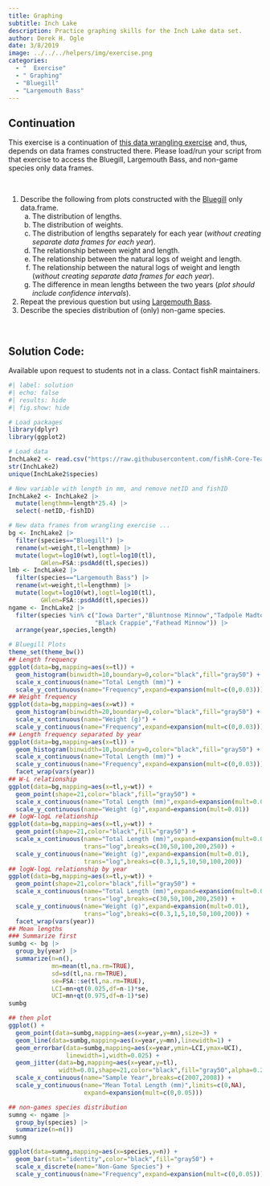 ```yaml
---
title: Graphing
subtitle: Inch Lake
description: Practice graphing skills for the Inch Lake data set.
author: Derek H. Ogle
date: 3/8/2019
image: ../../../helpers/img/exercise.png
categories:
  - "  Exercise"
  - " Graphing"
  - "Bluegill"
  - "Largemouth Bass"
---
```


:::{.callout-warning appearance="simple"}
## Continuation
This exercise is a continuation of [this data wrangling exercise](../2019-3-8_Wrangling_Inch/) and, thus, depends on data frames constructed there. Please load/run your script from that exercise to access the Bluegill, Largemouth Bass, and non-game species only data frames.
:::

&nbsp;

1. Describe the following from plots constructed with the [Bluegill](https://en.wikipedia.org/wiki/Bluegill) only data.frame.
    a. The distribution of lengths.
    a. The distribution of weights.
    a. The distribution of lengths separately for each year (*without creating separate data frames for each year*).
    a. The relationship between weight and length.
    a. The relationship between the natural logs of weight and length.
    a. The relationship between the natural logs of weight and length (*without creating separate data frames for each year*).
    a. The difference in mean lengths between the two years (*plot should include confidence intervals*).
1. Repeat the previous question but using [Largemouth Bass](https://en.wikipedia.org/wiki/Largemouth_bass).
1. Describe the species distribution of (only) non-game species.

&nbsp;

:::{.callout-important appearance="simple"}
## Solution Code:
Available upon request to students not in a class. Contact fishR maintainers.
:::

```r
#| label: solution 
#| echo: false
#| results: hide
#| fig.show: hide

# Load packages
library(dplyr)
library(ggplot2)

# Load data
InchLake2 <- read.csv("https://raw.githubusercontent.com/fishR-Core-Team/FSAdata/main/data-raw/InchLake2.csv")
str(InchLake2)
unique(InchLake2$species)

# New variable with length in mm, and remove netID and fishID
InchLake2 <- InchLake2 |>
  mutate(lengthmm=length*25.4) |>
  select(-netID,-fishID)

# New data frames from wrangling exercise ...
bg <- InchLake2 |>
  filter(species=="Bluegill") |>
  rename(wt=weight,tl=lengthmm) |>
  mutate(logwt=log10(wt),logtl=log10(tl),
         GHlen=FSA::psdAdd(tl,species))
lmb <- InchLake2 |>
  filter(species=="Largemouth Bass") |>
  rename(wt=weight,tl=lengthmm) |>
  mutate(logwt=log10(wt),logtl=log10(tl),
         GHlen=FSA::psdAdd(tl,species))
ngame <- InchLake2 |>
  filter(species %in% c("Iowa Darter","Bluntnose Minnow","Tadpole Madtom",
                        "Black Crappie","Fathead Minnow")) |>
  arrange(year,species,length)

# Bluegill Plots
theme_set(theme_bw())
## Length frequency
ggplot(data=bg,mapping=aes(x=tl)) +
  geom_histogram(binwidth=10,boundary=0,color="black",fill="gray50") +
  scale_x_continuous(name="Total Length (mm)") +
  scale_y_continuous(name="Frequency",expand=expansion(mult=c(0,0.03)))
## Weight frequency
ggplot(data=bg,mapping=aes(x=wt)) +
  geom_histogram(binwidth=20,boundary=0,color="black",fill="gray50") +
  scale_x_continuous(name="Weight (g)") +
  scale_y_continuous(name="Frequency",expand=expansion(mult=c(0,0.03)))
## Length frequency separated by year
ggplot(data=bg,mapping=aes(x=tl)) +
  geom_histogram(binwidth=10,boundary=0,color="black",fill="gray50") +
  scale_x_continuous(name="Total Length (mm)") +
  scale_y_continuous(name="Frequency",expand=expansion(mult=c(0,0.03))) +
  facet_wrap(vars(year))
## W-L relationship
ggplot(data=bg,mapping=aes(x=tl,y=wt)) +
  geom_point(shape=21,color="black",fill="gray50") +
  scale_x_continuous(name="Total Length (mm)",expand=expansion(mult=0.01)) +
  scale_y_continuous(name="Weight (g)",expand=expansion(mult=0.01))
## logW-logL relationship
ggplot(data=bg,mapping=aes(x=tl,y=wt)) +
  geom_point(shape=21,color="black",fill="gray50") +
  scale_x_continuous(name="Total Length (mm)",expand=expansion(mult=0.01),
                     trans="log",breaks=c(30,50,100,200,250)) +
  scale_y_continuous(name="Weight (g)",expand=expansion(mult=0.01),
                     trans="log",breaks=c(0.3,1,5,10,50,100,200))
## logW-logL relationship by year
ggplot(data=bg,mapping=aes(x=tl,y=wt)) +
  geom_point(shape=21,color="black",fill="gray50") +
  scale_x_continuous(name="Total Length (mm)",expand=expansion(mult=0.01),
                     trans="log",breaks=c(30,50,100,200,250)) +
  scale_y_continuous(name="Weight (g)",expand=expansion(mult=0.01),
                     trans="log",breaks=c(0.3,1,5,10,50,100,200)) +
  facet_wrap(vars(year))
## Mean lengths
### Summarize first
sumbg <- bg |>
  group_by(year) |>
  summarize(n=n(),
            mn=mean(tl,na.rm=TRUE),
            sd=sd(tl,na.rm=TRUE),
            se=FSA::se(tl,na.rm=TRUE),
            LCI=mn+qt(0.025,df=n-1)*se,
            UCI=mn+qt(0.975,df=n-1)*se)
sumbg

## then plot
ggplot() +
  geom_point(data=sumbg,mapping=aes(x=year,y=mn),size=3) +
  geom_line(data=sumbg,mapping=aes(x=year,y=mn),linewidth=1) +
  geom_errorbar(data=sumbg,mapping=aes(x=year,ymin=LCI,ymax=UCI),
                linewidth=1,width=0.025) +
  geom_jitter(data=bg,mapping=aes(x=year,y=tl),
              width=0.01,shape=21,color="black",fill="gray50",alpha=0.2) +
  scale_x_continuous(name="Sample Year",breaks=c(2007,2008)) +
  scale_y_continuous(name="Mean Total Length (mm)",limits=c(0,NA),
                     expand=expansion(mult=c(0,0.05)))

## non-games species distribution
sumng <- ngame |>
  group_by(species) |>
  summarize(n=n())
sumng

ggplot(data=sumng,mapping=aes(x=species,y=n)) +
  geom_bar(stat="identity",color="black",fill="gray50") +
  scale_x_discrete(name="Non-Game Species") +
  scale_y_continuous(name="Frequency",expand=expansion(mult=c(0,0.05)))

```
